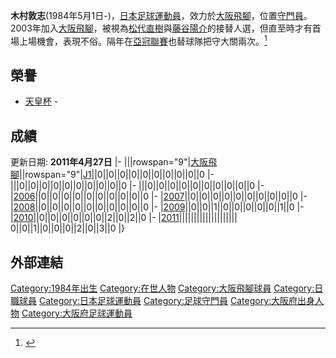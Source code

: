 {{Infobox Football biography
| playername          = 木村敦志
| fullname            = 木村敦志
| image               = 
| dateofbirth         = {{birth date and age|1984|5|1}}
| cityofbirth         = [[大阪府|大阪府]][[茨木市|茨木市]]
| countryofbirth      = [[日本|日本]]
| height              = {{height|m=1.84}}
| currentclub         = [[大阪飛腳|大阪飛腳]]
| clubnumber          = 29
| position            = [[守門員|守門員]]
| youthyears          = 1997-1999<br />2000-2002
| youthclubs          = 大阪飛腳青少年隊<br />大阪飛腳青年隊
| years               = 2003
| clubs               = [[大阪飛腳|大阪飛腳]]
| caps(goals)         = {{0}}0 {{0}}{{0}}(0)
| nationalyears       =
| nationalteam        =
| nationalcaps(goals) = 
| pcupdate            = 2011年4月27日
| ntupdate            = 
}}
'''木村敦志'''(1984年5月1日-)，[[日本|日本]][[足球|足球]][[運動員|運動員]]，效力於[[大阪飛腳|大阪飛腳]]，位置[[守門員|守門員]]。2003年加入[[大阪飛腳|大阪飛腳]]，被視為[[松代直樹|松代直樹]]與[[藤谷陽介|藤谷陽介]]的接替人選，但直至{{tsl|en|2009 Emperor's Cup||2009年天皇杯}}時才有首場上場機會，表現不俗。隔年在[[2010年亞足聯冠軍聯賽|亞冠聯賽]]也替球隊把守大關兩次。<ref>{{cite web|publisher=Guardian.co.uk|title=木村敦志資料|url=http://guardian.touch-line.com/StatsCentre.asp?Lang=0&CTID=63&CPID=147&pStr=Player&PLID=190006&TEID=2070|accessdate=2009-05-23}}</ref>

==榮譽==
*[[天皇杯|天皇杯]] - {{tsl|en|2009 Emperor's Cup||2009}}

==成績==
更新日期: '''2011年4月27日'''
{{Football player statistics 1|YY}}
{{Football player statistics 2|JPN|YY}}
|-
|{{tsl|en|2003 J.League||2003}}||rowspan="9"|[[大阪飛腳|大阪飛腳]]||rowspan="9"|[[日本職業足球聯賽|J1]]||0||0||0||0||0||0||0||0||0||0
|-
|{{tsl|en|2004 J.League||2004}}||0||0||0||0||0||0||0||0||0||0
|-
|{{tsl|en|2002 J.League||2005}}||0||0||0||0||0||0||0||0||0||0
|-
|[[2006年日本職業足球聯賽|2006]]||0||0||0||0||0||0||0||0||0||0
|-
|[[2007年日本職業足球聯賽|2007]]||0||0||0||0||0||0||0||0||0||0
|-
|[[2008年日本職業足球聯賽|2008]]||0||0||0||0||0||0||0||0||0||0
|-
|[[2009年日本職業足球聯賽|2009]]||0||0||1||0||0||0||0||0||1||0
|-
|[[2010年日本職業足球聯賽|2010]]||0||0||0||0||0||0||2||0||2||0
|-
|[[2011年日本職業足球聯賽|2011]]||||||||||||||||||||
{{Football player statistics 5}}0||0||1||0||0||0||2||0||3||0
|}

==外部連結==
{{reflist}}

{{大阪飛腳球員名單}}

{{足球运动员小作品}}



[[Category:1984年出生|Category:1984年出生]]
[[Category:在世人物|Category:在世人物]]
[[Category:大阪飛腳球員|Category:大阪飛腳球員]]
[[Category:日職球員|Category:日職球員]]
[[Category:日本足球運動員|Category:日本足球運動員]]
[[Category:足球守門員|Category:足球守門員]]
[[Category:大阪府出身人物|Category:大阪府出身人物]]
[[Category:大阪府足球運動員|Category:大阪府足球運動員]]